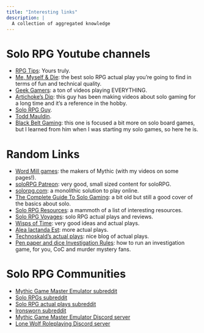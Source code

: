 ```yaml
---
title: "Interesting links"
description: |
  A collection of aggregated knowledge
---
```

# Solo RPG Youtube channels

- [RPG Tips](https://www.youtube.com/channel/UCp_qWaHM9O5dz7gMiXpqKnQ): Yours truly.
- [Me, Myself & Die](https://www.youtube.com/channel/UCtiBzkVoYrugJkrpW7_75Ag): the best solo RPG actual play you're going to find in terms of fun and technical quality.
- [Geek Gamers](https://www.youtube.com/channel/UCLnDxuZE6qWwWxZCN9y8JQA): a ton of videos playing EVERYTHING.
- [Artichoke's Dip](https://www.youtube.com/channel/UCY4Ne0FHlPq7qUMti4H--zA): this guy has been making videos about solo gaming for a long time and it's a reference in the hobby.
- [Solo RPG Guy](https://www.youtube.com/channel/UCxqgElYzzdaT4haUp6Nmohg).
- [Todd Mauldin](https://www.youtube.com/user/hi1my1name1is1todd/).
- [Black Belt Gaming](https://www.youtube.com/user/BlackBeltGaming): this one is focused a bit more on solo board games, but I learned from him when I was starting my solo games, so here he is.

# Random Links

- [Word Mill games](https://wordmillgames.com/): the makers of Mythic (with my videos on some pages!).
- [soloRPG Patreon](https://www.patreon.com/solorpg): very good, small sized content for soloRPG.
- [solorpg.com](https://www.rpgsolo.com/): a monolithic solution to play online.
- [The Complete Guide To Solo Gaming](http://www.rpgready.com/solo-roleplaying-solo-rpg/): a bit old but still a good cover of the basics about solo.
- [Solo RPG Resources](https://dieheart.net/solo-rpg-resources/): a mammoth of a list of interesting resources.
- [Solo RPG Voyages](https://solorpgvoyages.wordpress.com/): solo RPG actual plays and reviews.
- [Wisps of Time](https://wispsoftime.com/): very good ideas and actual plays.
- [Alea Iactanda Est](https://aleaiactandaest.blogspot.com/): more actual plays.
- [Technoskald's actual plays](https://technoskald.me/tag/solo-rpg/): nice blog of actual plays.
- [Pen paper and dice Investigation Rules](https://penpaperanddice.home.blog/2019/10/30/solo-rpg-investigation-framework/): how to run an investigation game, for you, CoC and murder mystery fans.

# Solo RPG Communities

- [Mythic Game Master Emulator subreddit](https://www.reddit.com/r/mythic_gme)
- [Solo RPGs subreddit](https://www.reddit.com/r/Solo_Roleplaying/)
- [Solo RPG actual plays subreddit](https://www.reddit.com/r/solorpgplay/)
- [Ironsworn subreddit](https://www.reddit.com/r/ironsworn/)
- [Mythic Game Master Emulator Discord server](https://discord.gg/qMqNmNx)
- [Lone Wolf Roleplaying Discord server](https://discord.gg/3TH4HVj)

